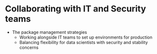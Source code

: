 # Collaborating with IT and Security teams

- The package management strategies  
  - Working alongside IT teams to set up environments for production  
  - Balancing flexibility for data scientists with security and stability concerns